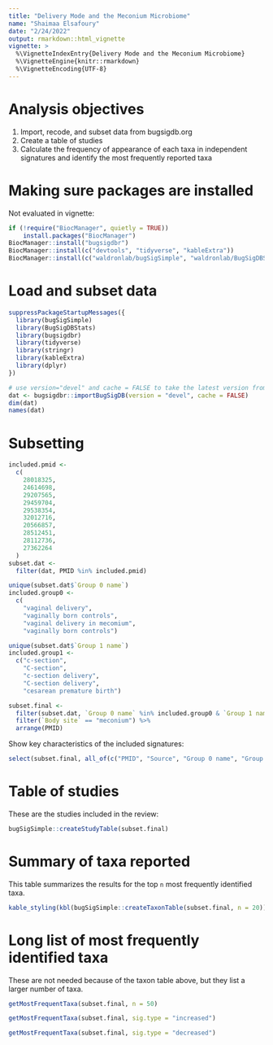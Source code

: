 ```yaml
---
title: "Delivery Mode and the Meconium Microbiome"
name: "Shaimaa Elsafoury"
date: "2/24/2022"
output: rmarkdown::html_vignette
vignette: >
  %\VignetteIndexEntry{Delivery Mode and the Meconium Microbiome}
  %\VignetteEngine{knitr::rmarkdown}
  %\VignetteEncoding{UTF-8}
---
```



# Analysis objectives

1. Import, recode, and subset data from bugsigdb.org    
2. Create a table of studies
3. Calculate the frequency of appearance of each taxa in independent signatures and identify the most frequently reported taxa

# Making sure packages are installed

Not evaluated in vignette:
```r
if (!require("BiocManager", quietly = TRUE))
    install.packages("BiocManager")
BiocManager::install("bugsigdbr")
BiocManager::install(c("devtools", "tidyverse", "kableExtra"))
BiocManager::install(c("waldronlab/bugSigSimple", "waldronlab/BugSigDBStats"))
```

# Load and subset data

```r
suppressPackageStartupMessages({
  library(bugSigSimple)
  library(BugSigDBStats)
  library(bugsigdbr)
  library(tidyverse)
  library(stringr)
  library(kableExtra)
  library(dplyr)
})
```

```r
# use version="devel" and cache = FALSE to take the latest version from bugsigdb.org
dat <- bugsigdbr::importBugSigDB(version = "devel", cache = FALSE) 
dim(dat)
names(dat)
```

# Subsetting

```r
included.pmid <-
  c(
    28018325,
    24614698,
    29207565,
    29459704,
    29538354,
    32012716,
    20566857,
    28512451,
    28112736,
    27362264
  )
subset.dat <-
  filter(dat, PMID %in% included.pmid) 
```

```r
unique(subset.dat$`Group 0 name`)
included.group0 <-
  c(
    "vaginal delivery",
    "vaginally born controls",
    "vaginal delivery in mecomium",
    "vaginally born controls")
```

```r
unique(subset.dat$`Group 1 name`)
included.group1 <-
  c("c-section",
    "C-section",
    "c-section delivery",
    "C-section delivery", 
    "cesarean premature birth")
```


```r
subset.final <-
  filter(subset.dat, `Group 0 name` %in% included.group0 & `Group 1 name` %in% included.group1) %>%
  filter(`Body site` == "meconium") %>%
  arrange(PMID)
```
Show key characteristics of the included signatures:
```r
select(subset.final, all_of(c("PMID", "Source", "Group 0 name", "Group 1 name", "Abundance in Group 1")))
```

# Table of studies

These are the studies included in the review:
```r
bugSigSimple::createStudyTable(subset.final)
```

# Summary of taxa reported

This table summarizes the results for the top `n` most frequently identified taxa.
```r
kable_styling(kbl(bugSigSimple::createTaxonTable(subset.final, n = 20)))
```


# Long list of most frequently identified taxa

These are not needed because of the taxon table above, but they list a larger number of taxa.

```r
getMostFrequentTaxa(subset.final, n = 50)
```

```r
getMostFrequentTaxa(subset.final, sig.type = "increased")
```

```r
getMostFrequentTaxa(subset.final, sig.type = "decreased")
```
